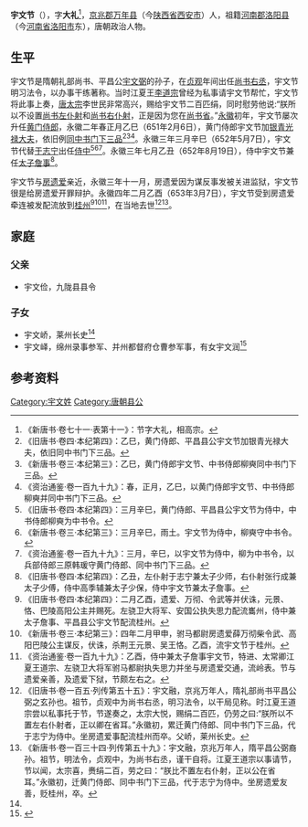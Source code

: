 {{Otheruses|other=名为宇文节的其他人物|钱君匋}}

'''宇文节'''（{{bd|？||？||}}），字'''大礼'''<ref>《新唐书·卷七十一·表第十一》：节字大礼，相高宗。</ref>，[[京兆郡|京兆郡]][[万年县_(北周)|万年县]]（今[[陕西省|陕西省]][[西安市|西安市]]）人，祖籍[[河南郡|河南郡]][[洛阳县|洛阳县]]（今[[河南省|河南省]][[洛阳市|洛阳市]]东），唐朝政治人物。

==生平==
宇文节是隋朝礼部尚书、平昌公[[宇文弼|宇文弼]]的孙子，在[[贞观|贞观]]年间出任[[尚书右丞|尚书右丞]]，宇文节明习法令，以办事干练著称。当时江夏王[[李道宗|李道宗]]曾经为私事请宇文节帮忙，宇文节将此事上奏，[[唐太宗|唐太宗]]李世民非常高兴，赐给宇文节二百匹绢，同时慰劳他说:“朕所以不设置[[尚书左仆射|尚书左仆射]]和[[尚书右仆射|尚书右仆射]]，正是因为您在[[尚书省|尚书省]]。”[[永徽|永徽]]初年，宇文节屡次升任[[黄门侍郎|黄门侍郎]]，永徽二年春正月乙巳（651年2月6日），黄门侍郎宇文节加[[银青光禄大夫|银青光禄大夫]]，依旧例[[同中书门下三品|同中书门下三品]]<ref>《旧唐书·卷四·本纪第四》：乙巳，黄门侍郎、平昌县公宇文节加银青光禄大夫，依旧同中书门下三品。</ref><ref>《新唐书·卷三·本纪第三》：乙巳，黄门侍郎宇文节、中书侍郎柳奭同中书门下三品。</ref><ref>《资治通鉴·卷一百九十九》：春，正月，乙巳，以黄门侍郎宇文节、中书侍郎柳奭并同中书门下三品。</ref>。永徽三年三月辛巳（652年5月7日），宇文节代替[[于志宁|于志宁]]出任[[侍中|侍中]]<ref>《旧唐书·卷四·本纪第四》：三月辛巳，黄门侍郎、平昌县公宇文节为侍中，中书侍郎柳奭为中书令。</ref><ref>《新唐书·卷三·本纪第三》：三月辛巳，雨土。宇文节为侍中，柳奭守中书令。</ref><ref>《资治通鉴·卷一百九十九》：三月，辛巳，以宇文节为侍中，柳为中书令，以兵部侍郎三原韩瑗守黄门侍郎、同中书门下三品。</ref>。永徽三年七月乙丑（652年8月19日），侍中宇文节兼任[[太子詹事|太子詹事]]<ref>《旧唐书·卷四·本纪第四》：乙丑，左仆射于志宁兼太子少师，右仆射张行成兼太子少傅，侍中高季辅兼太子少保，侍中宇文节兼太子詹事。</ref>。

宇文节与[[房遗爱|房遗爱]]亲近，永徽三年十一月，房遗爱因为谋反事发被关进监狱，宇文节很是给房遗爱开罪辩护。永徽四年二月乙酉（653年3月7日），宇文节受到房遗爱牵连被发配流放到[[桂州|桂州]]<ref>《旧唐书·卷四·本纪第四》：二月乙酉，遗爱、万彻、令武等并伏诛，元景、恪、巴陵高阳公主并赐死。左骁卫大将军、安国公执失思力配流巂州，侍中兼太子詹事、平昌县公宇文节配流桂州。</ref><ref>《新唐书·卷三·本纪第三》：四年二月甲申，驸马都尉房遗爱薛万彻柴令武、高阳巴陵公主谋反，伏诛，杀荆王元景、吴王恪。乙酉，流宇文节于桂州。</ref><ref>《资治通鉴·卷一百九十九》：乙酉，侍中兼太子詹事宇文节，特进、太常卿江夏王道宗、左骁卫大将军驸马都尉执失思力并坐与房遗爱交通，流岭表。节与遗爱亲善，及遗爱下狱，节颇左右之。</ref>，在当地去世<ref name=autogenerated1>《旧唐书·卷一百五·列传第五十五》：宇文融，京兆万年人，隋礼部尚书平昌公弼之玄孙也。祖节，贞观中为尚书右丞，明习法令，以干局见称。时江夏王道宗尝以私事托于节，节遂奏之，太宗大悦，赐绢二百匹，仍劳之曰:“朕所以不置左右仆射者，正以卿在省耳。”永徽初，累迁黄门侍郎、同中书门下三品，代于志宁为侍中。坐房遗爱事配流桂州而卒。父峤，莱州长史。</ref><ref>《新唐书·卷一百三十四·列传第五十九》：宇文融，京兆万年人，隋平昌公弼裔孙。祖节，明法令，贞观中，为尚书右丞，谨干自将。江夏王道宗以事请节，节以闻，太宗喜，赉绢二百，劳之曰：“朕比不置左右仆射，正以公在省耳。”永徽初，迁黄门侍郎、同中书门下三品，代于志宁为侍中。坐房遗爱友善，贬桂州，卒。</ref>。

==家庭==
===父亲===
*宇文俭，九陇县县令

===子女===
*宇文峤，莱州长史<ref name=autogenerated1 />
*宇文峄，绵州录事参军、并州都督府仓曹参军事，有女宇文润<ref>{{Cite book | author = 齐运通| title = 《洛阳新获墓志百品》 | location =  北京| publisher =国家图书馆出版社 | date =2020-10| pages =116|ISBN =9787501370160| accessdate = 2021-11-22 | url = | language= zh-cn| quote = }}</ref>

==参考资料==
{{reflist}}

{{Authority control}}

{{DEFAULTSORT:}}
[[Category:宇文姓|Category:宇文姓]]
[[Category:唐朝县公|Category:唐朝县公]]